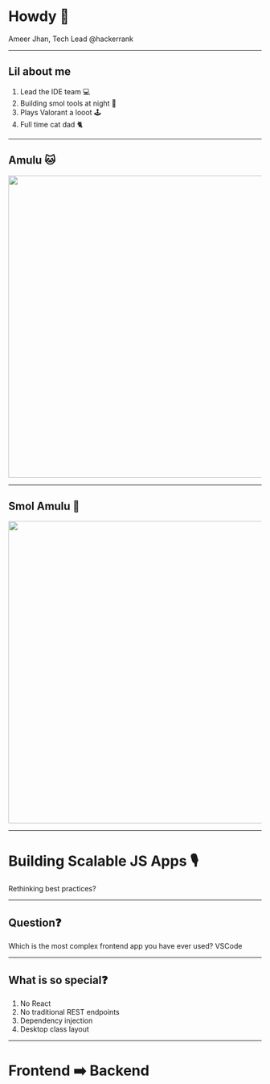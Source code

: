 <SlidePage>
    
<Cover>

# Howdy 👋

Ameer Jhan, Tech Lead @hackerrank

</Cover>

---
## Lil about me

1. Lead the IDE team 💻
2. Building smol tools at night 🔨
3. Plays Valorant a looot 🕹️
4. Full time cat dad 🐈
---
## Amulu 🐱

<img height="600px" src="/amulu-collage.png" />

---
## Smol Amulu 🤏

<img height="600px" src="/smol-amulu.jpg" />

---

<Cover>

# Building Scalable JS Apps 🎙️

Rethinking best practices?

</Cover>

---
## Question❓

<Steps>
  <Step>Which is the most complex frontend app you have ever used?</Step>
  <Step>VSCode</Step>
</Steps>

---

## What is so special❓

1. No React
2. No traditional REST endpoints
3. Dependency injection
4. Desktop class layout

---
# Frontend ➡️ Backend
</SlidePage>
